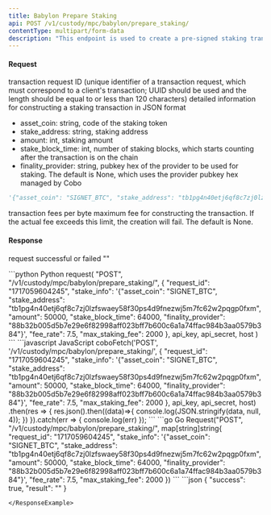 ```yaml
---
title: Babylon Prepare Staking
api: POST /v1/custody/mpc/babylon/prepare_staking/
contentType: multipart/form-data
description: "This endpoint is used to create a pre-signed staking transaction, accepting parameters such as `request_id`, `stake_info`, `fee_rate`, and `max_staking_fee`. Please note that a successfully created staking transaction will not be broadcast automatically; you need to call the [Babylon Broadcast Staking Transaction](/api-references/mpc-wallet/babylon_broadcast_staking_transaction) endpoint to broadcast it."
---
```


#### Request
<ParamField body="request_id" type="String" required>transaction request ID (unique identifier of a transaction request, which must correspond to a client's transaction; UUID should be used and the length should be equal to or less than 120 characters)</ParamField>
<ParamField body="stake_info" type="String" required>
detailed information for constructing a staking transaction in JSON format
  - asset_coin: string, code of the staking token
  - stake_address: string, staking address
  - amount: int, staking amount
  - stake_block_time: int, number of staking blocks, which starts counting after the transaction is on the chain
  - finality_provider: string, pubkey hex of the provider to be used for staking. The default is None, which uses the provider pubkey hex managed by Cobo
```python Sample
'{"asset_coin": "SIGNET_BTC", "stake_address": "tb1pg4n40etj6qf8c7zj0lzfswaey58f30ps4d9fnezwj5m7fc62w2pqgp0fxm", "amount": 50000, "stake_block_time": 64000, "finality_provider": "88b32b005d5b7e29e6f82998aff023bff7b600c6a1a74ffac984b3aa0579b384"}'
```
</ParamField>
<ParamField body="fee_rate" type="Float" required>transaction fees per byte</ParamField>
<ParamField body="max_staking_fee" type="Int" >maximum fee for constructing the transaction. If the actual fee exceeds this limit, the creation will fail. The default is None.</ParamField>


#### Response
<ResponseField name="success" type="bool">request successful or failed</ResponseField>
<ResponseField name="result" type="String">""</ResponseField>

<RequestExample>
```python Python
request(
    "POST",
    "/v1/custody/mpc/babylon/prepare_staking/",
    {
        "request_id": "1717059604245",
        "stake_info": '{"asset_coin": "SIGNET_BTC", "stake_address": "tb1pg4n40etj6qf8c7zj0lzfswaey58f30ps4d9fnezwj5m7fc62w2pqgp0fxm", "amount": 50000, "stake_block_time": 64000, "finality_provider": "88b32b005d5b7e29e6f82998aff023bff7b600c6a1a74ffac984b3aa0579b384"}',
        "fee_rate": 7.5,
        "max_staking_fee": 2000
    },
    api_key, api_secret, host
)
```
```javascript JavaScript
coboFetch('POST', '/v1/custody/mpc/babylon/prepare_staking/', {
    "request_id": "1717059604245",
    "stake_info": '{"asset_coin": "SIGNET_BTC", "stake_address": "tb1pg4n40etj6qf8c7zj0lzfswaey58f30ps4d9fnezwj5m7fc62w2pqgp0fxm", "amount": 50000, "stake_block_time": 64000, "finality_provider": "88b32b005d5b7e29e6f82998aff023bff7b600c6a1a74ffac984b3aa0579b384"}',
    "fee_rate": 7.5,
    "max_staking_fee": 2000
}, api_key, api_secret, host)
    .then(res => {
        res.json().then((data)=>{
            console.log(JSON.stringify(data, null, 4));
        })
    }).catch(err => {
        console.log(err)
    });
```
```go Go
Request("POST", "/v1/custody/mpc/babylon/prepare_staking/", map[string]string{
    "request_id": "1717059604245",
    "stake_info": '{"asset_coin": "SIGNET_BTC", "stake_address": "tb1pg4n40etj6qf8c7zj0lzfswaey58f30ps4d9fnezwj5m7fc62w2pqgp0fxm", "amount": 50000, "stake_block_time": 64000, "finality_provider": "88b32b005d5b7e29e6f82998aff023bff7b600c6a1a74ffac984b3aa0579b384"}',
    "fee_rate": 7.5,
    "max_staking_fee": 2000
})
```
</RequestExample>

<ResponseExample>
```json
{
  "success": true,
  "result": ""
}

```
</ResponseExample>
